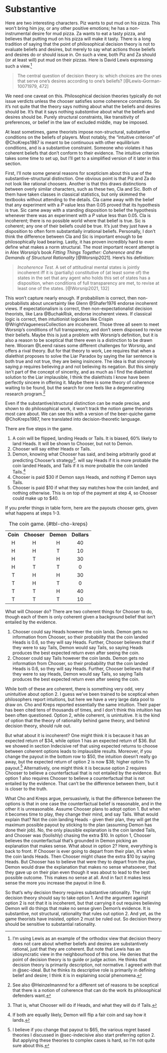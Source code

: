 # Substantive {#sec-substantive}

Here are two interesting characters. Piz wants to put mud on his pizza. This won't bring him joy, or any other positive emotions; he has a non-instrumental desire for mud pizza. Za wants to eat a tasty pizza, and believes that putting mud on his pizza will make it tasty. There is a long tradition of saying that the point of philosophical decision theory is not to evaluate beliefs and desires, but merely to say what actions those beliefs and desires do or should issue in. On such a view, both Piz and Za should (or at least will) put mud on their pizzas. Here is David Lewis expressing such a view.[^27]

[^27]: I'm using Lewis as an example of the orthodox view that decision theory does not care about whether beliefs and desires are substantively rational, just that they are coherent. But note that Lewis has an idiosyncratic view in the neighbourhood of this one. He denies that the point of decision theory is to guide or judge action. He thinks that decision theory is primarily description, not normative. I agreed with that in @sec-ideal. But he thinks its descriptive role is primarily in defining belief and desire; I think it is in explaining social phenomena.

> The central question of decision theory is: which choices are the ones that serve one's desires according to one's beliefs? [@Lewis-Gorman-10071979, 472]

We need one caveat on this. Philosophical decision theories typically do not issue verdicts unless the chooser satisfies some coherence constraints. So it's not quite that the theory says nothing about what the beliefs and desires should be. It's that it says nothing *substantive* about what the beliefs and desires should be. Purely structural constraints, like transitivity of preferences, or belief in the law of excluded middle, may be imposed.

At least sometimes, game theorists impose non-structural, substantive conditions on the beliefs of players. Most notably, the "intuitive criterion" of @ChoKreps1987 is meant to be continuous with other equilibrium conditions, and is a substantive constraint. Someone who violates it has coherent beliefs that don't conform to their evidence. The intuitive criterion takes some time to set up, but I'll get to a simplified version of it later in this section.

First, I'll note some general reasons for scepticism about this use of the substantive-structural distinction. One obvious point is that Piz and Za do not look like rational choosers. Another is that this draws distinctions between overly similar characters, such as these two, Cla and Sic. Both of them have taken classes in classical statistics, but only skimmed the textbooks without attending to the details. Cla came away with the belief that any experiment with a *P* value less than 0.05 proved that its hypothesis is true. Sic came away with a standing disposition to belief the hypothesis whenever there was an experiment with a *P* value less than 0.05. Cla is incoherent; there is no possible world where that belief is true. Sic is coherent; any one of their beliefs could be true. It's just they just have a disposition to often form substantially irrational beliefs. Personally, I don't think the difference between Cla and Sic is important enough to be philosophically load bearing. Lastly, it has proven incredibly hard to even define what makes a norm structural. The most important recent attempt is in Alex Worsnip's book *Fitting Things Together: Coherence and the Demands of Structural Rationality* [@Worsnip2021]. Here's his definition:

> *Incoherence Test*. A set of attitudinal mental states is jointly incoherent iff it is (partially) constitutive of (at least some of) the states in the set that any agent who holds this set of states has a disposition, when conditions of full transparency are met, to revise at least one of the states. [@Worsnip2021, 132]

This won't capture nearly enough. If probabilism is correct, then non-probabilists about uncertainty like Glenn @Shafer1976 endorse incoherent views. If expectationalism is correct, then non-expectationalist decision theorists, like Lara @BuchakRisk, endorse incoherent views. If classical logic is correct, then intuitionist logicians like Crispin @WrightVaguenessCollection are incoherent. Those three all seem to meet Worsnip's conditions of full transparency, and don't seem disposed to revise their beliefs. Maybe this is just a problem with Worsnip's definition, but it is also a reason to be sceptical that there even is a distinction to be drawn here. Wooram @Leend raises some different challenges for Worsnip, and offers a rival theory. But for that theory to work, Lee requires that when a dialethist proposes to solve the Liar Paradox by saying the liar sentence is both true and not true, they are being insincere. The idea is that sincerely saying *p* requires believing *p* and not believing its negation. But this simply isn't part of the concept of sincerity, and as much as I find the dialethist solution to the Liar implausible, I think the dialethists I know have been perfectly sincere in offering it. Maybe there is some theory of coherence waiting to be found, but the search for one feels like a degenerating research program.[^28]

[^28]: See also @Heinzelmannnd for a different set of reasons to be sceptical that there is a notion of coherence that can do the work its philosophical defenders want.

Even if the substantive/structural distinction can be made precise, and shown to do philosophical work, it won't track the notion game theorists most care about. We can see this with a version of the beer-quiche game @ChoKreps1987, here translated into decision-theoretic language.

There are five steps in the game.

1.  A coin will be flipped, landing Heads or Tails. It is biased, 60% likely to land Heads. It will be shown to Chooser, but not to Demon.
2.  Chooser will say either Heads or Tails.
3.  Demon, knowing what Chooser has said, and being arbitrarily good at predicting Chooser's strategy[^29]. will say Heads if it is more probable the coin landed Heads, and Tails if it is more probable the coin landed Tails.[^30]
4.  Chooser is paid \$30 if Demon says Heads, and nothing if Demon says Tails.
5.  Chooser is paid \$10 if what they say matches how the coin landed, and nothing otherwise. This is on top of the payment at step 4, so Chooser could make up to \$40.

[^29]: That is, what Chooser will do if Heads, and what they will do if Tails.

[^30]: If both are equally likely, Demon will flip a fair coin and say how it lands.

If you prefer things in table form, here are the payouts chooser gets, given what happens at steps 1-3.

|          |             |           |             |
|:--------:|:-----------:|:---------:|:-----------:|
| **Coin** | **Chooser** | **Demon** | **Dollars** |
|    H     |      H      |     H     |     40      |
|    H     |      H      |     T     |     10      |
|    H     |      T      |     H     |     30      |
|    H     |      T      |     T     |      0      |
|    T     |      H      |     H     |     30      |
|    T     |      H      |     T     |      0      |
|    T     |      T      |     H     |     40      |
|    T     |      T      |     T     |     10      |

: The coin game. {#tbl-cho-kreps}

What will Chooser do? There are two coherent things for Chooser to do, though each of them is only coherent given a background belief that isn't entailed by the evidence.

1.  Chooser could say Heads however the coin lands. Demon gets no information from Chooser, so their probability that the coin landed Heads is 0.6, so they will say Heads. Further, Chooser believes that if they were to say Tails, Demon would say Tails, so saying Heads produces the best expected return even after seeing the coin.
2.  Chooser could say Tails however the coin lands. Demon gets no information from Chooser, so their probability that the coin landed Heads is 0.6, so they will say Heads. Further, Chooser believes that if they were to say Heads, Demon would say Tails, so saying Tails produces the best expected return even after seeing the coin.

While both of these are coherent, there is something very odd, very unintuitive about option 2. I guess we've been trained to be sceptical when philosophers report intuitions, but here we have a very large data pool to draw on. Cho and Kreps reported essentially the same intuition. Their paper has been cited tens of thousands of times, and I don't think this intuition has been often questioned. Option 2, while coherent, is unintuitive. It is the kind of option that the theory of rationality behind game theory, and behind decision theory, should rule out.

But what about it is incoherent? One might think it is because it has an expected return of \$34, while option 1 has an expected return of \$36. But we showed in section Indecisive ref that using expected returns to choose between coherent options leads to implausible results. Moreover, if you change the payout in the bottom row to \$50, the intuition doesn't really go away, but the expected return of option 2 is now \$38; higher option 1's payout.[^31] Alternatively, one might think it is because option 2 requires Chooser to believe a counterfactual that is not entailed by the evidence. But option 1 also requires Chooser to believe a counterfactual that is not entailed by the evidence. That can't be the difference between them, but it is closer to the truth.

[^31]: I believe if you change that payout to \$65, the various regret based theories I discussed in @sec-indecisive also start preferring option 2. But applying these theories to complex cases is hard, so I'm not quite sure about this.

What Cho and Kreps argue, persuasively, is that the difference between the options is that in one case the counterfactual belief is reasonable, and in the other it is unreasonable. Assume Chooser plans to adopt option 1. But when it becomes time to play, they change their mind, and say Tails. What would explain that? Not the coin landing Heads - given their plan, they will get the maximum possible payout by sticking to the plan (assuming Demon has done their job). No, the only plausible explanation is the coin landed Tails, and Chooser was (foolishly) chasing the extra \$10. In option 1, Chooser believes the counterfactual that's grounded in Demon picking an explanation that makes sense. What about in option 2? Here, everything is back to front. If Chooser is ever going to depart from their plan, it's when the coin lands Heads. Then Chooser might chase the extra \$10 by saying Heads. But Chooser has to believe that were they to depart from the plan, Demon would draw the explanation that makes no sense whatsoever, that they gave up on their plan even though it was about to lead to the best possible outcome. This makes no sense at all. And in fact it makes less sense the more you increase the payout in line 8.

So that's why decision theory requires substantive rationality. The right decision theory should say to take option 1. And the argument against option 2 is not that it is incoherent, but that carrying it out requires believing Demon will do things that make no sense given Demon's evidence. It is substantive, not structural, rationality that rules out option 2. And yet, as the game theorists have insisted, option 2 must be ruled out. So decision theory should be sensitive to substantial rationality.

